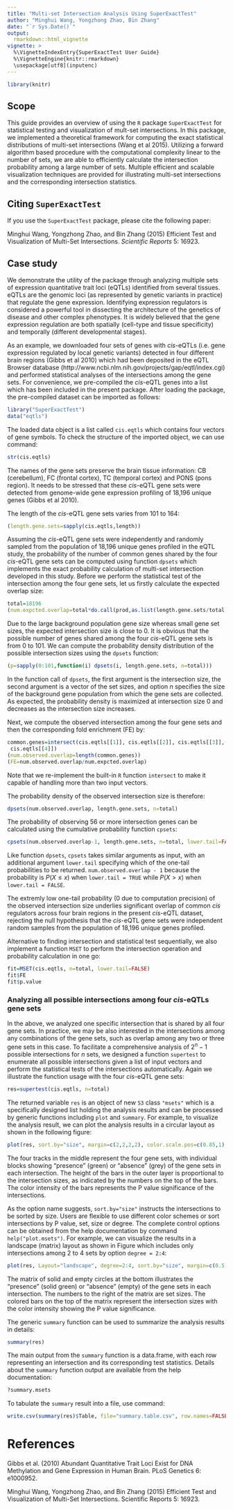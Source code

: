 ```yaml
---
title: "Multi-set Intersection Analysis Using SuperExactTest"
author: "Minghui Wang, Yongzhong Zhao, Bin Zhang"
date: "`r Sys.Date()`"
output:
  rmarkdown::html_vignette
vignette: >
  %\VignetteIndexEntry{SuperExactTest User Guide}
  %\VignetteEngine{knitr::rmarkdown}
  \usepackage[utf8](inputenc)
---
```


```r
library(knitr)
```

## Scope

This guide provides an overview of using the `R` package `SuperExactTest` for statistical testing and visualization of mult-set intersections.
In this package, we implemented a theoretical framework for computing the exact statistical distributions of multi-set intersections (Wang et al 2015).
Utilizing a forward algorithm based procedure with the computational complexity linear to the number of sets, we are able to efficiently calculate the intersection probability among a large number of sets.
Multiple efficient and scalable visualization techniques are provided for illustrating multi-set intersections and the corresponding intersection statistics.

## Citing `SuperExactTest`
If you use the `SuperExactTest` package, please cite the following paper:

Minghui Wang, Yongzhong Zhao, and Bin Zhang (2015) Efficient Test and Visualization of Multi-Set Intersections. _Scientific Reports_ 5: 16923.

## Case study

We demonstrate the utility of the package through analyzing multiple sets of expression quantitative trait loci (eQTLs) identified from several tissues.
eQTLs are the genomic loci (as represented by genetic variants in practice) that regulate the gene expression.
Identifying expression regulators is considered a powerful tool in dissecting the architecture of the genetics of disease and other complex phenotypes.
It is widely believed that the gene expression regulation are both spatially (cell-type and tissue specificity) and temporally (different developmental stages).

As an example, we downloaded four sets of genes with *cis*-eQTLs (i.e. gene expression regulated by local genetic variants) detected in four different brain regions (Gibbs et al 2010)
which had been deposited in the eQTL Browser database (http://www.ncbi.nlm.nih.gov/projects/gap/eqtl/index.cgi) and performed statistical analyses of the intersections among the gene sets.
For convenience, we pre-compiled the *cis*-eQTL genes into a list which has been included in the present package. After loading the package, the pre-compiled dataset can be imported as follows:
```r
library("SuperExactTest")
data("eqtls")
```
The loaded data object is a list called `cis.eqtls` which contains four vectors of gene symbols. To check the structure of the imported object, we can use command:
```r
str(cis.eqtls)
```
The names of the gene sets preserve the brain tissue information: CB (cerebellum), FC (frontal cortex), TC (temporal cortex) and PONS (pons region).
It needs to be stressed that these *cis*-eQTL gene sets were detected from genome-wide gene expression profiling of 18,196 unique genes (Gibbs et al 2010).

The length of the *cis*-eQTL gene sets varies from 101 to 164:
```r
(length.gene.sets=sapply(cis.eqtls,length))
```
Assuming the *cis*-eQTL gene sets were independently and randomly sampled from the population of 18,196 unique genes profiled in the eQTL study,
the probability of the number of common genes shared by the four *cis*-eQTL gene sets can be computed using function `dpsets`
which implements the exact probability calculation of multi-set intersection developed in this study.
Before we perform the statistical test of the intersection among the four gene sets, let us firstly calculate the expected overlap size:
```r
total=18196
(num.expcted.overlap=total*do.call(prod,as.list(length.gene.sets/total)))
```
Due to the large background population gene size whereas small gene set sizes, the expected intersection size is close to 0.
It is obvious that the possible number of genes shared among the four *cis*-eQTL gene sets is from 0 to 101.
We can compute the probability density distribution of the possible intersection sizes using the `dpsets` function:
```r
(p=sapply(0:101,function(i) dpsets(i, length.gene.sets, n=total)))
```
In the function call of `dpsets`, the first argument is the intersection size, the second argument is a vector of the set sizes,
and option $n$ specifies the size of the background gene population from which the gene sets are collected.
As expected, the probability density is maximized at intersection size 0 and decreases as the intersection size increases.

Next, we compute the observed intersection among the four gene sets and then the corresponding fold enrichment (FE) by:

```r
common.genes=intersect(cis.eqtls[[1]], cis.eqtls[[2]], cis.eqtls[[3]],
 cis.eqtls[[4]])
(num.observed.overlap=length(common.genes))
(FE=num.observed.overlap/num.expcted.overlap)
```

Note that we re-implement the built-in `R` function `intersect` to make it capable of handling more than two input vectors.

The probability density of the observed intersection size is therefore:
```r
dpsets(num.observed.overlap, length.gene.sets, n=total)
```
The probability of observing 56 or more intersection genes can be calculated using the cumulative probability function `cpsets`:
```r
cpsets(num.observed.overlap-1, length.gene.sets, n=total, lower.tail=FALSE)
```
Like function `dpsets`, `cpsets` takes similar arguments as input, with an additional argument `lower.tail` specifying which of the one-tail probabilities to be returned.
`num.observed.overlap - 1` because the probability is $P(X \leq x)$ when `lower.tail = TRUE` while $P(X > x)$ when `lower.tail = FALSE`.

The extremly low one-tail probability (0 due to computation precision) of the observed intersection size underlies significant overlap of common *cis* regulators across four brain regions in the present *cis*-eQTL dataset,
rejecting the null hypothesis that the *cis*-eQTL gene sets were independent random samples from the population of 18,196 unique genes profiled.

Alternative to finding intersection and statistical test sequentially, we also implement a function `MSET` to perform the intersection operation and probability calculation in one go:
```r
fit=MSET(cis.eqtls, n=total, lower.tail=FALSE)
fit$FE
fit$p.value
```
### Analyzing all possible intersections among four *cis*-eQTLs gene sets
In the above, we analyzed one specific intersection that is shared by all four gene sets. In practice, we may be also interested in the intersections among any combinations of the gene sets, such as overlap among any two or three gene sets in this case.
To facilitate a comprehensive analysis of $2^n-1$ possible intersections for $n$ sets, we designed a function `supertest` to enumerate all possible intersections given a list of input vectors
and perform the statistical tests of the intersections automatically. Again we illustrate the function usage with the four *cis*-eQTL gene sets:
```r
res=supertest(cis.eqtls, n=total)
```

The returned variable `res` is an object of new `S3` class `"msets"` which is a specifically designed list holding the analysis results and can be processed by generic functions including `plot` and `summary`.
For example, to visualize the analysis result, we can plot the analysis results in a circular layout as shown in the following figure:

```r
plot(res, sort.by="size", margin=c(2,2,2,2), color.scale.pos=c(0.85,1), legend.pos=c(0.9,0.15))
```

The four tracks in the middle represent the four gene sets, with individual blocks showing "presence" (green) or "absence" (grey) of the gene sets in each intersection.
The height of the bars in the outer layer is proportional to the intersection sizes, as indicated by the numbers on the top of the bars. The color intensity of the bars represents the P value significance of the intersections.

As the option name suggests, `sort.by="size"` instructs the intersections to be sorted by size. Users are flexible to use different color schemes or sort intersections by P value, set, size or degree.
The complete control options can be obtained from the help documentation by command `help("plot.msets")`.
For example, we can visualize the results in a landscape (matrix) layout as shown in Figure which includes only intersections among 2 to 4 sets by option `degree = 2:4`:

```r
plot(res, Layout="landscape", degree=2:4, sort.by="size", margin=c(0.5,5,1,2))
```

The matrix of solid and empty circles at the bottom illustrates the "presence" (solid green) or "absence" (empty) 
of the gene sets in each intersection. The numbers to the right of the matrix are set sizes. The colored bars on the top of the matrix represent the intersection sizes with the color intensity showing the P value significance.


The generic `summary` function can be used to summarize the analysis results in details:
```r
summary(res)
```
The main output from the `summary` function is a data.frame, with each row representing an intersection and its corresponding test statistics.
Details about the `summary` function output are available from the help documentation:
```r
?summary.msets
```
To tabulate the `summary` result into a file, use command:
```r
write.csv(summary(res)$Table, file="summary.table.csv", row.names=FALSE)
```

# References
Gibbs et al. (2010) Abundant Quantitative Trait Loci Exist for DNA Methylation and Gene Expression in Human Brain. PLoS Genetics 6: e1000952.

Minghui Wang, Yongzhong Zhao, and Bin Zhang (2015) Efficient Test and Visualization of Multi-Set Intersections. Scientific Reports 5: 16923.
